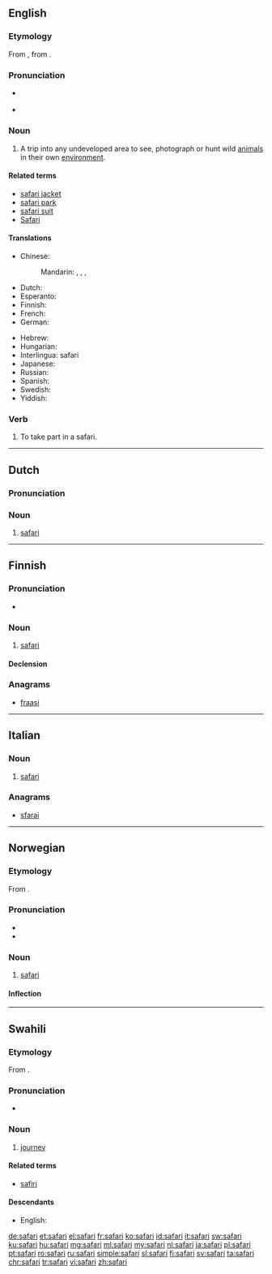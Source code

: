 {{also|Safari}}
==English==
{{wikipedia}}

===Etymology===
From {{etyl|sw|en}} {{term|safari|lang=sw}}, from {{etyl|ar|en}} {{term|سفر|sc=Arab|tr=safara||travel|lang=ar}}.

===Pronunciation===
* {{a|UK}} {{IPA|/səˈfɑː(ɹ).i/}}
* {{rhymes|ɑːri}}

===Noun===
{{en-noun}}

# A trip into any undeveloped area to see, photograph or hunt wild [[animal]]s in their own [[environment]].

====Related terms====
* [[safari jacket]]
* [[safari park]]
* [[safari suit]]
* [[Safari]]

====Translations====
{{trans-top|a trip into any undeveloped area}}
* Chinese:
*: Mandarin: {{qualifier|hunt expedition}} {{t|cmn|狩獵遠征|sc=Hani}}, {{t|cmn|狩猎远征|sc=Hani}}, {{qualifier|photograph expedition}} {{t|cmn|攝影遠征|sc=Hani}}, {{t|cmn|摄影远征|tr=shèyǐng yuǎnzhēng|sc=Hani}}
* Dutch: {{t+|nl|safari}}
* Esperanto: {{t|eo|safario}}
* Finnish: {{t+|fi|safari}}
* French: {{t+|fr|safari|m}}
* German: {{t+|de|Safari|f}}
{{trans-mid}}
* Hebrew: {{t|he|ספארי|m|sc=Hebr}}
* Hungarian: {{t|hu|szafari}}
* Interlingua: safari
* Japanese: {{t|ja|サファリ|tr=safari|sc=Jpan}}
* Russian: {{t+|ru|сафари|n|tr=safári}}
* Spanish: {{t|es|safari|m}}
* Swedish: {{t+|sv|safari|c}}
* Yiddish: {{t|yi|my nan|sc=Hebr}}
{{trans-bottom}}

===Verb===
{{en-verb}}

# {{context|intransitive|lang=en}} To take part in a safari.

----

==Dutch==
{{wikipedia|lang=nl|Safari (expeditie)}}
===Pronunciation===
{{hyphenation|sa|fa|ri}}
===Noun===
{{nl-noun|m|'s|safarietje}}

# [[#English|safari]]

----

==Finnish==

===Pronunciation===
* {{rhymes|ɑri|lang=fi}}

===Noun===
{{head|fi|noun}}

# [[#English|safari]]

====Declension====
{{fi-decl-paperi|safar}}

===Anagrams===
* [[fraasi#Finnish|fraasi]]

----

==Italian==

===Noun===
{{wikipedia|lang=it}}
{{head|it|noun|g=m|inv}}

# [[#English|safari]]

===Anagrams===
* [[sfarai#Italian|sfarai]]

----

==Norwegian==

===Etymology===
From {{etyl|sw|no}} {{term|safari|lang=sw}}.

===Pronunciation===
* {{IPA|/sɑfɑːrɪ/|lang=no}}
* {{rhymes|ɪ|lang=no}}

===Noun===
{{head|no|noun|g=m}}

# [[#English|safari]]

====Inflection====
{{no-noun-infl|nb-class=m1|nn-class=m1}}

----

==Swahili==

===Etymology===
From {{etyl|ar|sw}} {{term|سفر|tr=safar|sc=Arab||travel|lang=ar}}.

===Pronunciation===
* {{IPA|/sɑˈfɑ.ɾi/|lang=sw}}

===Noun===
{{sw-noun|n}}

# [[journey]]

====Related terms====
* [[safiri]]

====Descendants====
* English: {{l|en|safari}}

[[de:safari]]
[[et:safari]]
[[el:safari]]
[[fr:safari]]
[[ko:safari]]
[[id:safari]]
[[it:safari]]
[[sw:safari]]
[[ku:safari]]
[[hu:safari]]
[[mg:safari]]
[[ml:safari]]
[[my:safari]]
[[nl:safari]]
[[ja:safari]]
[[pl:safari]]
[[pt:safari]]
[[ro:safari]]
[[ru:safari]]
[[simple:safari]]
[[sl:safari]]
[[fi:safari]]
[[sv:safari]]
[[ta:safari]]
[[chr:safari]]
[[tr:safari]]
[[vi:safari]]
[[zh:safari]]